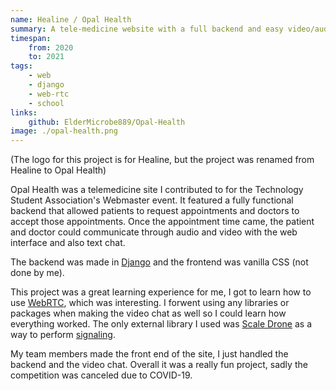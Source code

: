 ```yaml
---
name: Healine / Opal Health
summary: A tele-medicine website with a full backend and easy video/audio calling
timespan:
    from: 2020
    to: 2021
tags:
    - web
    - django
    - web-rtc
    - school
links:
    github: ElderMicrobe889/Opal-Health
image: ./opal-health.png
---
```



(The logo for this project is for Healine,
but the project was renamed from Healine to Opal Health)

Opal Health was a telemedicine site I contributed to for the Technology Student
Association's Webmaster event. It featured a fully functional backend that
allowed patients to request appointments and doctors to accept those
appointments. Once the appointment time came, the patient and doctor could
communicate through audio and video with the web interface and also text chat.

The backend was made in [Django](https://www.djangoproject.com/) and
the frontend was vanilla CSS (not done by me).

This project was a great learning experience for me, I got to learn how to use
[WebRTC](https://webrtc.org/), which was interesting.
I forwent using any libraries or packages when making the video chat as well so
I could learn how everything worked.
The only external library I used was [Scale Drone](https://www.scaledrone.com/)
as a way to perform [signaling](https://developer.mozilla.org/en-US/docs/Web/API/WebRTC_API/Signaling_and_video_calling#the_signaling_server).

My team members made the front end of the site, I just handled the backend and the
video chat. Overall it was a really fun project,
sadly the competition was canceled due to COVID-19.
